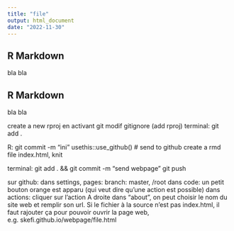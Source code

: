 ```yaml
---
title: "file"
output: html_document
date: "2022-11-30"
---
```



## R Markdown
 bla bla 
 
## R Markdown
bla bla

create a new rproj en activant git
modif gitignore (add rproj)
terminal: git add .

R: git commit -m "ini"
usethis::use_github() # send to github
create a rmd file index.html, knit

terminal: git add . && git commit -m "send webpage"
git push

sur github: dans settings, pages: branch: master, /root
dans code: un petit bouton orange est apparu (qui veut dire qu'une action est possible)
dans actions: cliquer sur l'action
A droite dans "about", on peut choisir le nom du site web et remplir son url. Si le fichier à la source n'est pas index.html, il faut rajouter ça pour pouvoir ouvrir la page web, e.g. skefi.github.io/webpage/file.html






